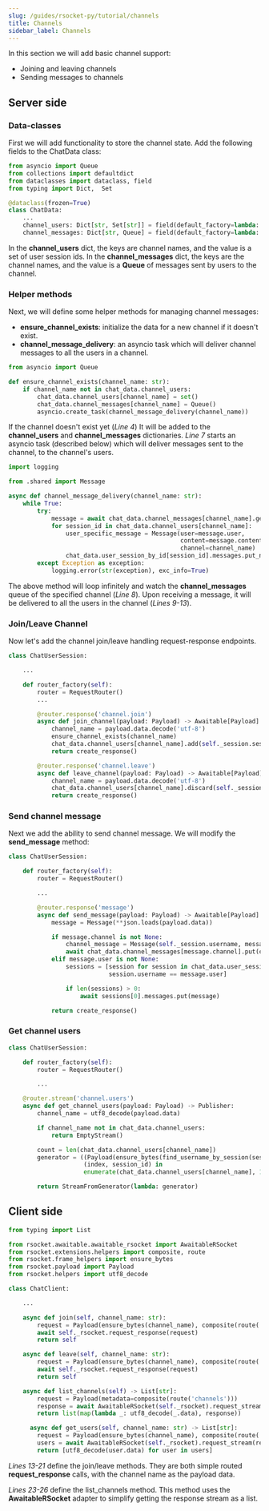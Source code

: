 ```yaml
---
slug: /guides/rsocket-py/tutorial/channels
title: Channels
sidebar_label: Channels
---
```


In this section we will add basic channel support:
- Joining and leaving channels
- Sending messages to channels

## Server side

### Data-classes
First we will add functionality to store the channel state. Add the following fields to the ChatData class:

```py
from asyncio import Queue
from collections import defaultdict
from dataclasses import dataclass, field
from typing import Dict,  Set

@dataclass(frozen=True)
class ChatData:
    ...
    channel_users: Dict[str, Set[str]] = field(default_factory=lambda: defaultdict(set))
    channel_messages: Dict[str, Queue] = field(default_factory=lambda: defaultdict(Queue))
```

In the <b>channel_users</b> dict, the keys are channel names, and the value is a set of user session ids.
In the <b>channel_messages</b> dict, the keys are the channel names, and the value is a <b>Queue</b> of messages sent by users to the channel.

### Helper methods

Next, we will define some helper methods for managing channel messages:
- <b>ensure_channel_exists</b>: initialize the data for a new channel if it doesn't exist.
- <b>channel_message_delivery</b>: an asyncio task which will deliver channel messages to all the users in a channel.

```py
from asyncio import Queue

def ensure_channel_exists(channel_name: str):
    if channel_name not in chat_data.channel_users:
        chat_data.channel_users[channel_name] = set()
        chat_data.channel_messages[channel_name] = Queue()
        asyncio.create_task(channel_message_delivery(channel_name))
```

If the channel doesn't exist yet (*Line 4*) It will be added to the <b>channel_users</b> and <b>channel_messages</b> dictionaries.
*Line 7* starts an asyncio task (described below) which will deliver messages sent to the channel, to the channel's users.

```py
import logging

from .shared import Message

async def channel_message_delivery(channel_name: str):
    while True:
        try:
            message = await chat_data.channel_messages[channel_name].get()
            for session_id in chat_data.channel_users[channel_name]:
                user_specific_message = Message(user=message.user,
                                                content=message.content,
                                                channel=channel_name)
                chat_data.user_session_by_id[session_id].messages.put_nowait(user_specific_message)
        except Exception as exception:
            logging.error(str(exception), exc_info=True)
```

The above method will loop infinitely and watch the <b>channel_messages</b> queue of the specified
channel (*Line 8*). Upon receiving a message, it will be delivered to all the users in the channel (*Lines 9-13*).

### Join/Leave Channel

Now let's add the channel join/leave handling request-response endpoints.

```py
class ChatUserSession:

    ...

    def router_factory(self):
        router = RequestRouter()
        ...

        @router.response('channel.join')
        async def join_channel(payload: Payload) -> Awaitable[Payload]:
            channel_name = payload.data.decode('utf-8')
            ensure_channel_exists(channel_name)
            chat_data.channel_users[channel_name].add(self._session.session_id)
            return create_response()

        @router.response('channel.leave')
        async def leave_channel(payload: Payload) -> Awaitable[Payload]:
            channel_name = payload.data.decode('utf-8')
            chat_data.channel_users[channel_name].discard(self._session.session_id)
            return create_response()
```

### Send channel message

Next we add the ability to send channel message. We will modify the <b>send_message</b> method:

```py
class ChatUserSession:

    def router_factory(self):
        router = RequestRouter()

        ...

        @router.response('message')
        async def send_message(payload: Payload) -> Awaitable[Payload]:
            message = Message(**json.loads(payload.data))

            if message.channel is not None:
                channel_message = Message(self._session.username, message.content, message.channel)
                await chat_data.channel_messages[message.channel].put(channel_message)
            elif message.user is not None:
                sessions = [session for session in chat_data.user_session_by_id.values() if
                            session.username == message.user]

                if len(sessions) > 0:
                    await sessions[0].messages.put(message)

            return create_response()
```

### Get channel users

```py
class ChatUserSession:

    def router_factory(self):
        router = RequestRouter()

        ...

    @router.stream('channel.users')
    async def get_channel_users(payload: Payload) -> Publisher:
        channel_name = utf8_decode(payload.data)

        if channel_name not in chat_data.channel_users:
            return EmptyStream()

        count = len(chat_data.channel_users[channel_name])
        generator = ((Payload(ensure_bytes(find_username_by_session(session_id))), index == count) for
                     (index, session_id) in
                     enumerate(chat_data.channel_users[channel_name], 1))

        return StreamFromGenerator(lambda: generator)
```

## Client side

```py
from typing import List

from rsocket.awaitable.awaitable_rsocket import AwaitableRSocket
from rsocket.extensions.helpers import composite, route
from rsocket.frame_helpers import ensure_bytes
from rsocket.payload import Payload
from rsocket.helpers import utf8_decode

class ChatClient:

    ...

    async def join(self, channel_name: str):
        request = Payload(ensure_bytes(channel_name), composite(route('channel.join')))
        await self._rsocket.request_response(request)
        return self

    async def leave(self, channel_name: str):
        request = Payload(ensure_bytes(channel_name), composite(route('channel.leave')))
        await self._rsocket.request_response(request)
        return self

    async def list_channels(self) -> List[str]:
        request = Payload(metadata=composite(route('channels')))
        response = await AwaitableRSocket(self._rsocket).request_stream(request)
        return list(map(lambda _: utf8_decode(_.data), response))

      async def get_users(self, channel_name: str) -> List[str]:
        request = Payload(ensure_bytes(channel_name), composite(route('channel.users')))
        users = await AwaitableRSocket(self._rsocket).request_stream(request)
        return [utf8_decode(user.data) for user in users]
```

*Lines 13-21* define the join/leave methods. They are both simple routed <b>request_response</b> calls, with the channel name as the payload data.

*Lines 23-26* define the list_channels method. This method uses the <b>AwaitableRSocket</b> adapter to simplify getting the response stream as a list.
